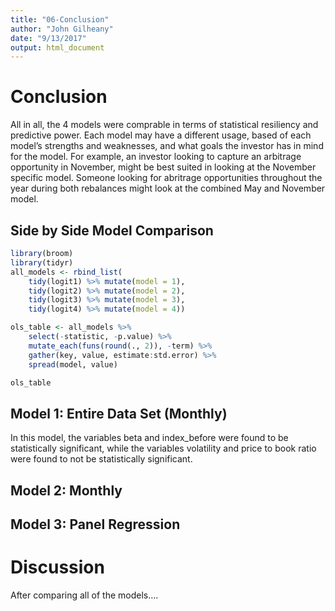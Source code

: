 ```yaml
---
title: "06-Conclusion"
author: "John Gilheany"
date: "9/13/2017"
output: html_document
---
```


# Conclusion  
All in all, the 4 models were comprable in terms of statistical resiliency and predictive power. Each model may have a different usage, based of each model's strengths and weaknesses, and what goals the investor has in mind for the model. For example, an investor looking to capture an arbitrage opportunity in November, might be best suited in looking at the November specific model. Someone looking for abritrage opportunities throughout the year during both rebalances might look at the combined May and November model. 

## Side by Side Model Comparison 
```r
library(broom)
library(tidyr)
all_models <- rbind_list(
    tidy(logit1) %>% mutate(model = 1),
    tidy(logit2) %>% mutate(model = 2),
    tidy(logit3) %>% mutate(model = 3), 
    tidy(logit4) %>% mutate(model = 4))

ols_table <- all_models %>%
    select(-statistic, -p.value) %>%
    mutate_each(funs(round(., 2)), -term) %>% 
    gather(key, value, estimate:std.error) %>%
    spread(model, value) 

ols_table
```

## Model 1: Entire Data Set (Monthly)
In this model, the variables beta and index_before were found to be statistically significant, while the variables volatility and price to book ratio were found to not be statistically significant. 

## Model 2: Monthly

## Model 3: Panel Regression

# Discussion
After comparing all of the models....


